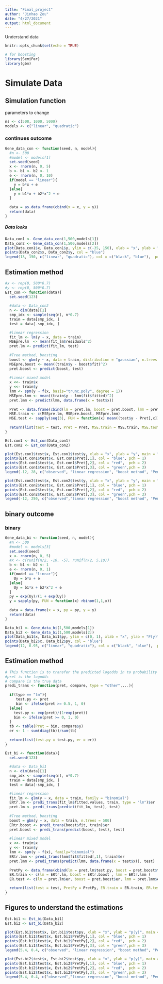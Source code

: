 ---
title: "Final_project"
author: "Jinhao Zou"
date: "4/27/2021"
output: html_document
---

Understand data

```{r setup, include=FALSE}
knitr::opts_chunk$set(echo = TRUE)
```


```{r}
# for boosting
library(SemiPar)
library(gbm)
```


# Simulate Data
## Simulation function
parameters to change
```{r}
ns <- c(500, 1000, 5000)
models <- c("linear", "quadratic")
```

### continues outcome  
```{r}
Gene_data_con <- function(seed, n, model){
  #n <- 500
  #model <- models[1]
  set.seed(seed)
  x <- rnorm(n, 0, 5)
  b <- b1 <- b2 <- 1
  e <- rnorm(n, 0, 10)
  if(model == "linear"){
    y = b*x + e
  }else{
    y = b1*x + b2*x^2 + e
  }
  
  data = as.data.frame(cbind(x = x, y = y))
  return(data)
}
```

##### Data looks
```{r}
Data_con1 <- Gene_data_con(1,500,models[1])
Data_con2 <- Gene_data_con(1,500,models[2])
plot(Data_con1$x, Data_con1$y, ylim = c(-35, 150), xlab = "x", ylab = "y")
points(Data_con2$x, Data_con2$y, col = "blue")
legend(13, 150, c("linear", "quadratic"), col = c("black", "blue"),  pch=c(1,1))
```


## Estimation method
```{r}
#x <- rep(0, 500*0.7)
#y <- rep(0, 500*0.7)
Est_con <- function(data){
  set.seed(123)
  
  #data <- Data_con2
  n <- dim(data)[1]
  smp_idx <- sample(seq(n), n*0.7)
  train = data[smp_idx, ]
  test = data[-smp_idx, ]

  #linear regression
  fit_lm <- lm(y ~ x, data = train)
  MSEpre.lm  <- mean(fit_lm$residuals^2)
  pret.lm <- predict(fit_lm, test)
 
  #Tree method, boosting
  boost <- gbm(y ~ x, data = train, distribution = "gaussian", n.trees = 500)
  MSEpre.boost <- mean((train$y - boost$fit)^2)
  pret.boost <- predict(boost, test)
  
  #linear mixed model 
  x <<- train$x
  y <<- train$y
  lmm <- spm(y ~ f(x, basis="trunc.poly", degree = 1))
  MSEpre.lmm <- mean((train$y - lmm$fit$fitted)^2)
  pret.lmm <- predict(lmm, data.frame(x = test$x))
  
  Pret <- data.frame(cbind(lm = pret.lm, boost = pret.boost, lmm = pret.lmm))
  MSE.train <- c(MSEpre.lm, MSEpre.boost, MSEpre.lmm)
  MSE.test <- sapply(seq(3), FUN = function(x) mean((test$y - Pret[,x])^2))
  
  return(list(test = test, Pret = Pret, MSE.train = MSE.train, MSE.test = MSE.test))
}
```


```{r}
Est.con1 <- Est_con(Data_con1)
Est.con2 <- Est_con(Data_con2)
```

```{r}
plot(Est.con1$test$x, Est.con1$test$y, xlab = "x", ylab = "y", main = "Predict y form x (y = bx)", pch = 1)
points(Est.con1$test$x, Est.con1$Pret[,1], col = "blue", pch = 1)
points(Est.con1$test$x, Est.con1$Pret[,2], col = "red",  pch = 2)
points(Est.con1$test$x, Est.con1$Pret[,3], col = "green",pch = 3)
legend(-12, 28, c("observed", "linear regression", "boost method", "Penalized spline"), col = c("black","blue", "red","green"),pch = c(1,1,2,3))

plot(Est.con2$test$x, Est.con2$test$y, xlab = "x", ylab = "y", main = "Predict y form x (y = bx + bx^2)", ylim = c(-40, 250), pch = 1)
points(Est.con2$test$x, Est.con2$Pret[,1], col = "blue", pch = 1)
points(Est.con2$test$x, Est.con2$Pret[,2], col = "red",  pch = 2)
points(Est.con2$test$x, Est.con2$Pret[,3], col = "green",pch = 3)
legend(-12, 250, c("observed","linear regression", "boost method", "Penalized spline"), col = c("black","blue", "red", "green"), pch = c(1,1,2,3))

```


## binary outcome 
### binary
```{r}
Gene_data_bi <- function(seed, n, model){
  #n <- 500
  #model <- models[3]
  set.seed(seed)
  x <- rnorm(n, 0, 5)
  #x <- c(runif(n/2, -10, -5), runif(n/2, 5,10))
  b <- b1 <- b2 <- 1
  e <- rnorm(n, 0, 1)
  if(model == "linear"){
    Uy = b*x + e
  }else{
    Uy = b1*x + b2*x^2 + e
  }
  py = exp(Uy)/(1 + exp(Uy))
  y = sapply(py, FUN = function(x) rbinom(1,1,x))
  
  data = data.frame(x = x, py = py, y = y)
  return(data)
}
```

```{r}
Data_bi1 <- Gene_data_bi(1,500,models[1])
Data_bi2 <- Gene_data_bi(1,500,models[2])
plot(Data_bi1$x, Data_bi1$py, ylim = c(0, 1), xlab = "x", ylab = "P(y)", main = "P(y)-x relationship for binary y")
points(Data_bi2$x, Data_bi2$py, col = "blue")
legend(12, 0.95, c("linear", "quadratic"), col = c("black", "blue"),  pch=c(1,1))
```

## Estimation method
```{r}
# This function is to transfer the predicted logodds in to probability and cauculate the error ratio
#pret is the logodds
# compare is the true data
predi_trans <- function(pret, compare, type = "other",...){
  
  if(type == "lm"){
     test.py <- pret
     bin <- ifelse(pret >= 0.5, 1, 0)
  }else{
    test.py <- exp(pret)/(1+exp(pret))
    bin <- ifelse(pret >= 0, 1, 0)
  }
  tb <- table(Pret = bin, compare$y)
  er <- 1 - sum(diag(tb))/sum(tb)
  
  return(list(test.py = test.py, er = er))
}

Est_bi <- function(data){
  set.seed(123)
  
  #data <- Data_bi1
  n <- dim(data)[1]
  smp_idx <- sample(seq(n), n*0.7)
  train = data[smp_idx, ]
  test = data[-smp_idx, ]

  #linear regression
  fit_lm <- glm(y ~ x, data = train, family = "binomial")
  ERtr.lm <- predi_trans(fit_lm$fitted.values, train, type = "lm")$er
  pret.lm <- predi_trans(predict(fit_lm, test), test)
  
  #Tree method, boosting
  boost = gbm(y ~ x, data = train, n.trees = 500)
  ERtr.boost <- predi_trans(boost$fit, train)$er
  pret.boost <- predi_trans(predict(boost, test), test) 
  
  #linear mixed model 
  x <<- train$x
  y <<- train$y
  lmm <- spm(y ~ f(x), family="binomial")
  ERtr.lmm <- predi_trans(lmm$fit$fitted[,1], train)$er
  pret.lmm <- predi_trans(predict(lmm, data.frame(x = test$x)), test) 
  
  PretPy <- data.frame(cbind(lm = pret.lm$test.py, boost = pret.boost$test.py, lmm = pret.lmm$test.py))
  ER.train <- c(lm = ERtr.lm, boost = ERtr.boost , lmm = ERtr.lmm )
  ER.test <- c(lm = pret.lm$er, boost = pret.boost$er, lmm = pret.lmm$er)

  return(list(test = test, PretPy = PretPy, ER.train = ER.train, ER.test = ER.test))
}
```

## Figures to understand the estimations
```{r}
Est.bi1 <- Est_bi(Data_bi1)
Est.bi2 <- Est_bi(Data_bi2)
```



```{r}
plot(Est.bi1$test$x, Est.bi1$test$py, xlab = "x", ylab = "p(y)", main = "Predict P(y) form x (y = bx)", pch = 1)
points(Est.bi1$test$x, Est.bi1$PretPy[,1], col = "blue", pch = 1)
points(Est.bi1$test$x, Est.bi1$PretPy[,2], col = "red",  pch = 2)
points(Est.bi1$test$x, Est.bi1$PretPy[,3], col = "green",pch = 3)
legend(5.4, 0.4, c("observed", "linear regression", "boost method", "Penalized spline"), col = c("black","blue", "red","green"),pch = c(1,1,2,3))

plot(Est.bi2$test$x, Est.bi2$test$py, xlab = "x", ylab = "p(y)", main = "Predict P(y) form x (y = bx + bx^2)")
points(Est.bi2$test$x, Est.bi2$PretPy[,1], col = "blue", pch = 1)
points(Est.bi2$test$x, Est.bi2$PretPy[,2], col = "red",  pch = 2)
points(Est.bi2$test$x, Est.bi2$PretPy[,3], col = "green",pch = 3)
legend(5.4, 0.4, c("observed","linear regression", "boost method", "Penalized spline"), col = c("black","blue", "red", "green"), pch = c(1,1,2,3))



```



